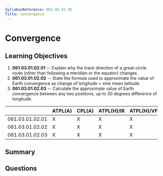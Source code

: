 ```yaml
---
SyllabusReference: 061.03.01.02
Title: Convergence
---
```


# Convergence

## Learning Objectives

1. **061.03.01.02.01** -- Explain why the track direction of a great-circle
   route (other than following a meridian or the equator) changes.
2. **061.03.01.02.02** -- State the formula used to approximate the value of
   Earth convergence as change of longitude × sine mean latitude.
3. **061.03.01.02.03** -- Calculate the approximate value of Earth convergence
   between any two positions, up to 30 degrees difference of longitude.

|                 | ATPL(A) | CPL(A) | ATPL(H)/IR | ATPL(H)/VFR | CPL(H) | IR  | CBIR(A) |
| --------------- | ------- | ------ | ---------- | ----------- | ------ | --- | ------- |
| 061.03.01.02.01 | X       | X      | X          | X           | X      |     |         |
| 061.03.01.02.02 | X       | X      | X          | X           | X      |     |         |
| 061.03.01.02.03 | X       | X      | X          | X           | X      |     |         |

## Summary

## Questions
